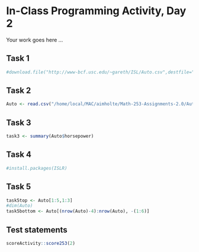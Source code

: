 # In-Class Programming Activity, Day 2

Your work goes here ...

## Task 1
```r
#download.file("http://www-bcf.usc.edu/~gareth/ISL/Auto.csv",destfile="Auto.csv")
```

## Task 2
```r
Auto <- read.csv("/home/local/MAC/aimholte/Math-253-Assignments-2.0/Auto.csv")
```

## Task 3
```r
task3 <- summary(Auto$horsepower)
```

## Task 4
```r
#install.packages(ISLR)
```

## Task 5
```r
task5top <- Auto[1:5,1:3]
#dim(Auto)
task5bottom <- Auto[(nrow(Auto)-4):nrow(Auto), -(1:6)]
```



## Test statements

```r
scoreActivity::score253(2)
```